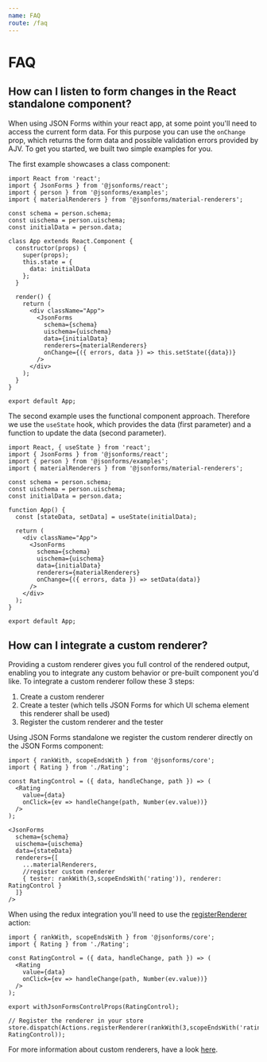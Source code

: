 ```yaml
---
name: FAQ
route: /faq
---
```


# FAQ

## How can I listen to form changes in the React standalone component?

When using JSON Forms within your react app, at some point you'll need to access the current form data.
For this purpose you can use the `onChange` prop, which returns the form data and possible validation errors provided by AJV.
To get you started, we built two simple examples for you. 

The first example showcases a class component:
```
import React from 'react';
import { JsonForms } from '@jsonforms/react';
import { person } from '@jsonforms/examples';
import { materialRenderers } from '@jsonforms/material-renderers';

const schema = person.schema;
const uischema = person.uischema;
const initialData = person.data;

class App extends React.Component {
  constructor(props) {
    super(props);
    this.state = {
      data: initialData
    };
  }

  render() {
    return (
      <div className="App">
        <JsonForms
          schema={schema}
          uischema={uischema}
          data={initialData}
          renderers={materialRenderers}
          onChange={({ errors, data }) => this.setState({data})}
        />
      </div>
    );
  }
}

export default App;
```

The second example uses the functional component approach. Therefore we use the `useState` hook, which provides the data (first parameter) and a function to update the data (second parameter).
```
import React, { useState } from 'react';
import { JsonForms } from '@jsonforms/react';
import { person } from '@jsonforms/examples';
import { materialRenderers } from '@jsonforms/material-renderers';

const schema = person.schema;
const uischema = person.uischema;
const initialData = person.data;

function App() {
  const [stateData, setData] = useState(initialData);

  return (
    <div className="App">
      <JsonForms
        schema={schema}
        uischema={uischema}
        data={initialData}
        renderers={materialRenderers}
        onChange={({ errors, data }) => setData(data)}
      />
    </div>
  );
}

export default App;
```


## How can I integrate a custom renderer?

Providing a custom renderer gives you full control of the rendered output, enabling you to integrate any custom behavior or pre-built component you'd like.
To integrate a custom renderer follow these 3 steps:

1. Create a custom renderer
2. Create a tester (which tells JSON Forms for which UI schema element this renderer shall be used)
3. Register the custom renderer and the tester

Using JSON Forms standalone we register the custom renderer directly on the JSON Forms component:
```
import { rankWith, scopeEndsWith } from '@jsonforms/core';
import { Rating } from './Rating';

const RatingControl = ({ data, handleChange, path }) => (
  <Rating
    value={data}
    onClick={ev => handleChange(path, Number(ev.value))}
  />
);

<JsonForms
  schema={schema}
  uischema={uischema}
  data={stateData}
  renderers={[
    ...materialRenderers,
    //register custom renderer
    { tester: rankWith(3,scopeEndsWith('rating')), renderer: RatingControl }
  ]}
/>
```

When using the redux integration you'll need to use the [registerRenderer](/docs/available-actions#registerrenderertester-rankedtester-renderer-any) action:
```
import { rankWith, scopeEndsWith } from '@jsonforms/core';
import { Rating } from './Rating';

const RatingControl = ({ data, handleChange, path }) => (
  <Rating
    value={data}
    onClick={ev => handleChange(path, Number(ev.value))}
  />
);

export withJsonFormsControlProps(RatingControl);

// Register the renderer in your store
store.dispatch(Actions.registerRenderer(rankWith(3,scopeEndsWith('rating')), RatingControl));
```

For more information about custom renderers, have a look [here](/docs/custom-renderers).